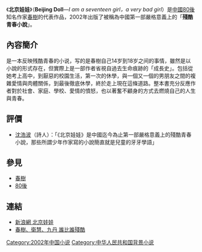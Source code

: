 《'''北京娃娃'''》（'''Beijing Doll'''—''I am a seventeen girl，a very bad girl''）是[[中國|中國]][[80後|80後]]知名作家[[春樹|春樹]]的代表作品，2002年出版了被稱為中國第一部嚴格意義上的「'''殘酷青春小說'''」。

==內容簡介==
是一本反映残酷青春的小说，写的是春樹自己14岁到18岁之间的事情，雖然是以小說的形式存在，但實際上是一部作者省視自過去生命痕跡的「成長史」。包括從她考上高中，到厭惡的校園生活，第一次的休學，與一個又一個的男朋友之間的複雜愛情與肉體關係，到最後徹底休學，終於走上現在這條道路。整本書充分反應作者對於社會、家庭、學校、愛情的憤怒，也以著奮不顧身的方式去燃燒自己的人生與青春。

==評價==
*[[沈浩波|沈浩波]]（詩人）：「《北京娃娃》是中國迄今為止第一部嚴格意義上的殘酷青春小說，那些所謂少年作家寫的小說簡直就是兒童的牙牙學語」

==參見==
*[[春樹|春樹]]
*[[80後|80後]]
==連結==
*[http://cul.book.sina.com.cn/liter/86.html 新浪網 北京娃娃]{{Wayback|url=http://cul.book.sina.com.cn/liter/86.html |date=20070302001720 }}
*[http://gb.cri.cn/41/2004/02/26/116@79306.htm 春樹、衛慧、九丹 誰比誰殘酷]

[[Category:2002年中国小说|Category:2002年中国小说]]
[[Category:中华人民共和国背景小说|Category:中华人民共和国背景小说]]